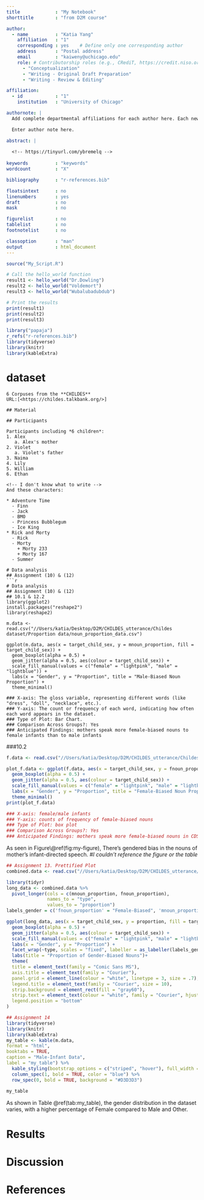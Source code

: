 ```yaml
---
title             : "My Notebook"
shorttitle        : "from D2M course"

author: 
  - name          : "Katia Yang"
    affiliation   : "1"
    corresponding : yes    # Define only one corresponding author
    address       : "Postal address"
    email         : "kaiweny@uchicago.edu"
    role: # Contributorship roles (e.g., CRediT, https://credit.niso.org/)
      - "Conceptualization"
      - "Writing - Original Draft Preparation"
      - "Writing - Review & Editing"

affiliation:
  - id            : "1"
    institution   : "University of Chicago"

authornote: |
  Add complete departmental affiliations for each author here. Each new line herein must be indented, like this line.

  Enter author note here.

abstract: |
  
  <!-- https://tinyurl.com/ybremelq -->
  
keywords          : "keywords"
wordcount         : "X"

bibliography      : "r-references.bib"

floatsintext      : no
linenumbers       : yes
draft             : no
mask              : no

figurelist        : no
tablelist         : no
footnotelist      : no

classoption       : "man"
output            : html_document
---
```


```r
source("My_Script.R")
```

<!-- Assignment 5 -->

```r
# Call the hello_world function
result1 <- hello_world("Dr.Dowling")
result2 <- hello_world("Voldemort")
result3 <- hello_world("Wubalubadubdub")

# Print the results
print(result1)
print(result2)
print(result3)
```

```r
library("papaja")
r_refs("r-references.bib")
library(tidyverse)
library(knitr)
library(kableExtra)

```


# dataset

```
6 Corpuses from the **CHILDES** 
URL:[<https://childes.talkbank.org/>]

## Material

## Participants

Participants including *6 children*:   
1. Alex  
   a. Alex's mother
2. Violet  
   a. Violet's father
3. Naima  
4. Lily  
5. William  
6. Ethan  

<!-- I don't know what to write --> 
And these characters: 

* Adventure Time
  - Finn
  - Jack
  - BMO
  - Princess Bubblegum
  - Ice King
* Rick and Morty
  - Rick
  - Morty
    + Morty 233
    + Morty 167
  - Summer

# Data analysis
## Assignment (10) & (12)
```r
# Data analysis
## Assignment (10) & (12)
## 10.1 & 12.2
library(ggplot2)
install.packages("reshape2")
library(reshape2)

m.data <- read.csv("//Users/katia/Desktop/D2M/CHILDES_utterance/Childes dataset/Proportion data/noun_proportion_data.csv")

ggplot(m.data, aes(x = target_child_sex, y = mnoun_proportion, fill = target_child_sex)) +
  geom_boxplot(alpha = 0.5) +
  geom_jitter(alpha = 0.5, aes(colour = target_child_sex)) +
  scale_fill_manual(values = c("female" = "lightpink", "male" = "lightblue")) +
  labs(x = "Gender", y = "Proportion", title = "Male-Biased Noun Proportion") +
  theme_minimal()

### X-axis: The gloss variable, representing different words (like "dress", "doll", "necklace", etc.).
### Y-axis: The count or frequency of each word, indicating how often each word appears in the dataset.
### Type of Plot: Bar Chart. 
### Comparison Across Groups?: Yes
### Anticipated Findings: mothers speak more female-biased nouns to female infants than to male infants
```
###10.2
```r

f.data <- read.csv("//Users/katia/Desktop/D2M/CHILDES_utterance/Childes dataset/Proportion data/noun_proportion_data.csv")

plot_f.data <- ggplot(f.data, aes(x = target_child_sex, y = fnoun_proportion, fill = target_child_sex)) +
  geom_boxplot(alpha = 0.5) +
  geom_jitter(alpha = 0.5, aes(colour = target_child_sex)) +
  scale_fill_manual(values = c("female" = "lightpink", "male" = "lightblue")) +
  labs(x = "Gender", y = "Proportion", title = "Female-Biased Noun Proportion") +
  theme_minimal()
print(plot_f.data)

### X-axis: female/male infants
### Y-axis: counts of frequency of female-biased nouns
### Type of Plot: box plot
### Comparison Across Groups?: Yes
### Anticipated Findings: mothers speak more female-biased nouns in CDS to female infants than to male infants

```

As seen in Figure\\@ref(fig:my-figure), There's gendered bias in the nouns of mother's infant-directed speech.
#*I couldn't reference the figure or the table*

```r
## Assignment 13. Prettified Plot
combined.data <- read.csv("//Users/katia/Desktop/D2M/CHILDES_utterance/Childes dataset/Proportion data/noun_proportion_data.csv")

library(tidyr)
long_data <- combined.data %>%
  pivot_longer(cols = c(mnoun_proportion, fnoun_proportion),
               names_to = "type",
               values_to = "proportion")
labels_gender = c('fnoun_proportion' = "Female-Biased", 'mnoun_proportion' = "Male-Biased")

ggplot(long_data, aes(x = target_child_sex, y = proportion, fill = target_child_sex)) +
  geom_boxplot(alpha = 0.5) +
  geom_jitter(alpha = 0.5, aes(colour = target_child_sex)) +
  scale_fill_manual(values = c("female" = "lightpink", "male" = "lightblue")) +
  labs(x = "Gender", y = "Proportion") +
  facet_wrap(~type, scales = "fixed", labeller = as_labeller(labels_gender)) +
  labs(title = "Proportion of Gender-Biased Nouns")+
  theme(
  title = element_text(family = "Comic Sans MS"),
  axis.title = element_text(family = "Courier"),
  panel.grid = element_line(colour = "white", linetype = 3, size = .7),
  legend.title = element_text(family = "Courier", size = 10),
  strip.background = element_rect(fill = "gray60"),
  strip.text = element_text(colour = "white", family = "Courier", hjust = 0),
  legend.position = "bottom"
)
```


```r
## Assignment 14
library(tidyverse)
library(knitr)
library(kableExtra)
my_table <- kable(m.data,
format = "html", 
booktabs = TRUE, 
caption = "Male-Infant Data", 
label = "my_table") %>%
  kable_styling(bootstrap_options = c("striped", "hover"), full_width = FALSE) %>%
  column_spec(1, bold = TRUE, color = "blue") %>%
  row_spec(0, bold = TRUE, background = "#D3D3D3")
  
my_table
```

As shown in Table @ref(tab:my_table), the gender distribution in the dataset varies, with a higher percentage of Female compared to Male and Other. 

# Results

# Discussion

\newpage

# References

::: {#refs custom-style="Bibliography"}
:::
